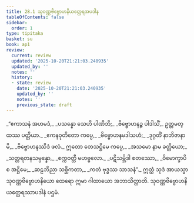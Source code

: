 ```yaml
---
title: 28.1 သုဝဏ္ဏဗိဗ္ဗောဟနိယတ္ထေရအပဒါန
tableOfContents: false
sidebar:
  order: 1
type: tipitaka
basket: su
book: ap1
review:
  current: review
  updated: '2025-10-20T21:21:03.240935'
  updated_by: ''
  notes: ''
  history:
  - state: review
    date: '2025-10-20T21:21:03.240935'
    updated_by: ''
    notes: ''
    previous_state: draft
---
```



<DynamicBreadcrumb />


<ReviewStatus review={frontmatter.review} showDetails={true} />

<HypothesisAnnotation frontmatter={frontmatter} />

<Division number="1" book="ap1" e="ch" v="20" p="265">

<Paragraph number="3223" type="verses" book="ap1">
_“ဧကာသနံ အဟမဒံ,_  
_ပသန္နော သေဟိ ပါဏိဘိ;_  
_ဗိဗ္ဗောဟနဉ္စ ပါဒါသိံ,_  
ဥတ္တမတ္ထဿ ပတ္တိယာ._  

</Paragraph>

</Division>
<Division number="2" book="ap1" e="ch" v="20" p="265">

<Paragraph number="3224" type="verses" book="ap1">
_ဧကနဝုတိတော ကပ္ပေ,_  
_ဗိဗ္ဗောဟနမဒါသဟံ;_  
_ဒုဂ္ဂတိံ နာဘိဇာနာမိ,_  
_ဗိဗ္ဗောဟနဿိဒံ ဖလံ._  

</Paragraph>

</Division>
<Division number="3" book="ap1" e="ch" v="20" p="265">

<Paragraph number="3225" type="verses" book="ap1">
ဣတော တေသဋ္ဌိမေ ကပ္ပေ,_  
_အသမော နာမ ခတ္တိယော;_  
_သတ္တရတနသမ္ပန္နော,_  
_စက္ကဝတ္တီ မဟဗ္ဗလော._  

</Paragraph>

</Division>
<Division number="4" book="ap1" e="ch" v="20" p="265">

<Paragraph number="3226" type="verses" book="ap1">
_ပဋိသမ္ဘိဒါ စတဿော,_  
_ဝိမောက္ခာပိ စ အဋ္ဌိမေ;_  
_ဆဠဘိညာ သစ္ဆိကတာ,_  
_ကတံ ဗုဒ္ဓဿ သာသနံ”._  

</Paragraph>

<Paragraph number="3227" book="ap1">
ဣတ္ထံ သုဒံ အာယသ္မာ သုဝဏ္ဏဗိဗ္ဗောဟနိယော ထေရော ဣမာ ဂါထာယော အဘာသိတ္ထာတိ.

</Paragraph>
</Division>

<Paragraph number="3228" type="center" book="ap1">
သုဝဏ္ဏဗိဗ္ဗောဟနိယတ္ထေရဿာပဒါနံ ပဌမံ.
</Paragraph>